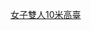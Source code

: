 {{navbox
|name  = 世界游泳錦標賽跳水項目－女子雙人10米高臺冠軍
|title = [[世界游泳錦標賽跳水賽事得獎者列表|世界游泳錦標賽跳水項目－女子雙人10米高臺冠軍]]
|titlestyle=background:#99BADD
|bodyclass = hlist
|list1 = 
* [[1998年世界游泳錦標賽|1998]]：{{flagicon|UKR}} [[奧列娜·舒佩娜]] / [[斯维特拉娜·塞尔比娜]]
* [[2001年世界游泳錦標賽|2001]]：{{flagicon|CHN}} [[段青]] / [[桑雪]]
* [[2003年世界游泳錦標賽|2003]]：{{flagicon|CHN}} [[劳丽诗]] / [[李婷 (跳水運動員)|李婷]]
* [[2005年世界游泳錦標賽|2005]]：{{flagicon|CHN}} [[贾童]] / [[袁培琳]]
* [[2007年世界游泳錦標賽|2007]]：{{flagicon|CHN}} [[贾童]] / [[陈若琳]]
* [[2009年世界游泳錦標賽|2009]]：{{flagicon|CHN}} [[陈若琳]] / [[王鑫 (跳水运动员)|王鑫]]
* [[2011年世界游泳錦標賽|2011]]：{{flagicon|CHN}} [[陈若琳]] / [[汪皓]]
* [[2013年世界游泳錦標賽|2013]]：{{flagicon|CHN}} [[刘蕙瑕]] / [[陈若琳]]
* [[2015年世界游泳錦標賽|2015]]：{{flagicon|CHN}} [[刘蕙瑕]] / [[陈若琳]]
* [[2017年世界游泳錦標賽|2017]]：{{flagicon|CHN}} [[任茜]] / [[司雅杰]]
* [[2019年世界游泳錦標賽|2019]]：{{flagicon|CHN}} [[卢为]] / [[张家齐]]
* [[2022年世界游泳錦標賽|2022]]：{{flagicon|CHN}} [[陈芋汐]] / [[全红婵]]

}}<noinclude>
[[Category:世界游泳錦標賽跳水項目冠軍模板|女子雙人10米高臺]]
</noinclude>